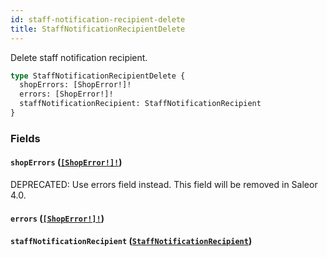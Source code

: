 ```yaml
---
id: staff-notification-recipient-delete
title: StaffNotificationRecipientDelete
---
```


Delete staff notification recipient.

```graphql
type StaffNotificationRecipientDelete {
  shopErrors: [ShopError!]!
  errors: [ShopError!]!
  staffNotificationRecipient: StaffNotificationRecipient
}
```

### Fields

#### `shopErrors` ([`[ShopError!]!`](../../../developer/api-reference/objects/shop-error))

<span class="badge badge--warning">DEPRECATED: Use errors field instead. This field will be removed in Saleor 4.0.</span>

#### `errors` ([`[ShopError!]!`](../../../developer/api-reference/objects/shop-error))

#### `staffNotificationRecipient` ([`StaffNotificationRecipient`](../../../developer/api-reference/objects/staff-notification-recipient))
